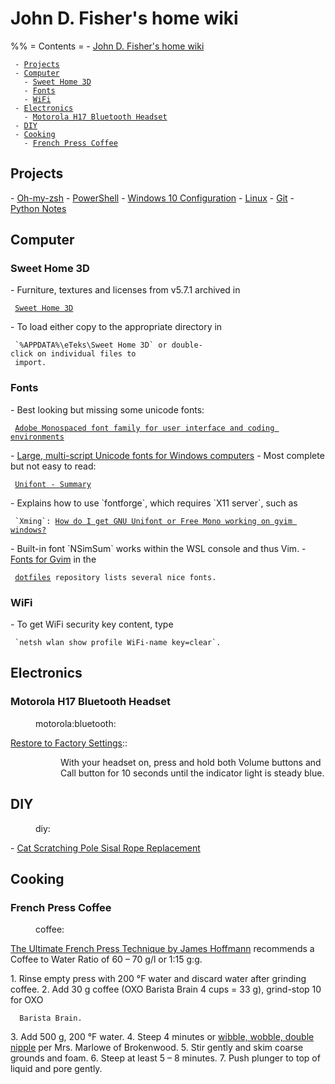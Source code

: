 = John D. Fisher's home wiki =

%% = Contents =
- [[#John D. Fisher's home wiki|John D. Fisher's home wiki]]
  - [[#John D. Fisher's home wiki#Projects|Projects]]
  - [[#John D. Fisher's home wiki#Computer|Computer]]
    - [[#John D. Fisher's home wiki#Computer#Sweet Home 3D|Sweet Home 3D]]
    - [[#John D. Fisher's home wiki#Computer#Fonts|Fonts]]
    - [[#John D. Fisher's home wiki#Computer#WiFi|WiFi]]
  - [[#John D. Fisher's home wiki#Electronics|Electronics]]
    - [[#John D. Fisher's home wiki#Electronics#Motorola H17 Bluetooth Headset|Motorola H17 Bluetooth Headset]]
  - [[#John D. Fisher's home wiki#DIY|DIY]]
  - [[#John D. Fisher's home wiki#Cooking|Cooking]]
    - [[#John D. Fisher's home wiki#Cooking#French Press Coffee|French Press Coffee]]

== Projects ==

- [[Oh-my-zsh]]
- [[PowerShell]]
- [[Windows 10 Configuration]]
- [[Linux]]
- [[Git]]
- [[Python|Python Notes]]

== Computer ==

=== Sweet Home 3D ===

- Furniture, textures and licenses from v5.7.1 archived in
  [[file:C:/Users/fishe/Documents/SweetHome3D|Sweet Home 3D]]
- To load either copy to the appropriate directory in
  `%APPDATA%\eTeks\Sweet Home 3D` or double-click on individual files to
  import.

=== Fonts ===

- Best looking but missing some unicode fonts:
  [[https://adobe-fonts.github.io/source-code-pro/|Adobe Monospaced font family for user interface and coding environments]]
- [[http://www.alanwood.net/unicode/fonts.html|Large, multi-script Unicode fonts for Windows computers]]
- Most complete but not easy to read:
  [[https://savannah.gnu.org/projects/unifont|Unifont - Summary]]
- Explains how to use `fontforge`, which requires `X11 server`, such as
  `Xming`: [[https://stackoverflow.com/questions/10290912/|How do I get GNU Unifont or Free Mono working on gvim windows?]]
- Built-in font `NSimSum` works within the WSL console and thus Vim.
- [[https://github.com/jfishe/dotfiles#fonts-for-gvim|Fonts for Gvim]] in the
  [[https://github.com/jfishe/dotfiles|dotfiles]] repository lists several nice fonts.

=== WiFi ===

- To get WiFi security key content, type
  `netsh wlan show profile WiFi-name key=clear`.

== Electronics ==

=== Motorola H17 Bluetooth Headset ===
:motorola:bluetooth:

[[https://support.motorola.com/uk/en/solution/ms36639|Restore to Factory Settings]]::
:: With your headset on, press and hold both Volume buttons and Call button for 10 seconds until the indicator light is steady blue.

== DIY ==
:diy:

- [[Sisal_Rope|Cat Scratching Pole Sisal Rope Replacement]]

== Cooking ==

=== French Press Coffee ===
:coffee:

[[https://youtu.be/st571DYYTR8|The Ultimate French Press Technique by James Hoffmann]]
recommends a Coffee to Water Ratio of 60 – 70 g/l or 1:15 g:g.

1. Rinse empty press with 200 °F water and discard water after grinding coffee.
2. Add 30 g coffee (OXO Barista Brain 4 cups = 33 g), grind-stop 10 for OXO
   Barista Brain.
3. Add 500 g, 200 °F water.
4. Steep 4 minutes or [[https://youtu.be/Y8cbxTumzvg|wibble, wobble, double nipple]] per Mrs. Marlowe of Brokenwood.
5. Stir gently and skim coarse grounds and foam.
6. Steep at least 5 – 8 minutes.
7. Push plunger to top of liquid and pore gently.
